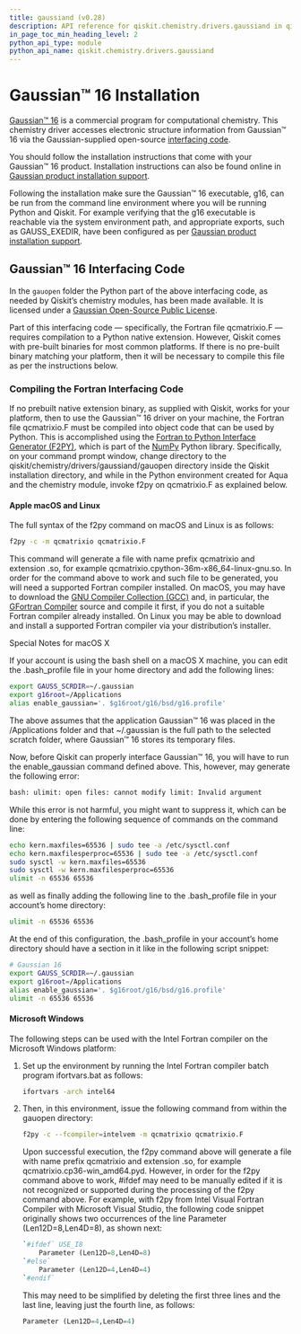 ```yaml
---
title: gaussiand (v0.28)
description: API reference for qiskit.chemistry.drivers.gaussiand in qiskit v0.28
in_page_toc_min_heading_level: 2
python_api_type: module
python_api_name: qiskit.chemistry.drivers.gaussiand
---
```


<span id="module-qiskit.chemistry.drivers.gaussiand" />

<span id="qiskit-chemistry-drivers-gaussiand" />

# Gaussian™ 16 Installation

[Gaussian™ 16](http://gaussian.com/gaussian16/) is a commercial program for computational chemistry. This chemistry driver accesses electronic structure information from Gaussian™ 16 via the Gaussian-supplied open-source [interfacing code](http://www.gaussian.com/interfacing/).

You should follow the installation instructions that come with your Gaussian™ 16 product. Installation instructions can also be found online in [Gaussian product installation support](http://gaussian.com/techsupport/#install]).

Following the installation make sure the Gaussian™ 16 executable, g16, can be run from the command line environment where you will be running Python and Qiskit. For example verifying that the g16 executable is reachable via the system environment path, and appropriate exports, such as GAUSS\_EXEDIR, have been configured as per [Gaussian product installation support](http://gaussian.com/techsupport/#install]).

## Gaussian™ 16 Interfacing Code

In the `gauopen` folder the Python part of the above interfacing code, as needed by Qiskit’s chemistry modules, has been made available. It is licensed under a [Gaussian Open-Source Public License](https://github.com/Qiskit/qiskit-aqua/blob/main/qiskit/chemistry/drivers/gaussiand/gauopen/LICENSE.txt).

Part of this interfacing code — specifically, the Fortran file qcmatrixio.F — requires compilation to a Python native extension. However, Qiskit comes with pre-built binaries for most common platforms. If there is no pre-built binary matching your platform, then it will be necessary to compile this file as per the instructions below.

### Compiling the Fortran Interfacing Code

If no prebuilt native extension binary, as supplied with Qiskit, works for your platform, then to use the Gaussian™ 16 driver on your machine, the Fortran file qcmatrixio.F must be compiled into object code that can be used by Python. This is accomplished using the [Fortran to Python Interface Generator (F2PY)](https://docs.scipy.org/doc/numpy/f2py/), which is part of the [NumPy](http://www.numpy.org/) Python library. Specifically, on your command prompt window, change directory to the qiskit/chemistry/drivers/gaussiand/gauopen directory inside the Qiskit installation directory, and while in the Python environment created for Aqua and the chemistry module, invoke f2py on qcmatrixio.F as explained below.

#### Apple macOS and Linux

The full syntax of the f2py command on macOS and Linux is as follows:

```sh
f2py -c -m qcmatrixio qcmatrixio.F
```

This command will generate a file with name prefix qcmatrixio and extension .so, for example qcmatrixio.cpython-36m-x86\_64-linux-gnu.so. In order for the command above to work and such file to be generated, you will need a supported Fortran compiler installed. On macOS, you may have to download the [GNU Compiler Collection (GCC)](https://gcc.gnu.org/) and, in particular, the [GFortran Compiler](https://gcc.gnu.org/fortran/) source and compile it first, if you do not a suitable Fortran compiler already installed. On Linux you may be able to download and install a supported Fortran compiler via your distribution’s installer.

Special Notes for macOS X

If your account is using the bash shell on a macOS X machine, you can edit the .bash\_profile file in your home directory and add the following lines:

```sh
export GAUSS_SCRDIR=~/.gaussian
export g16root=/Applications
alias enable_gaussian='. $g16root/g16/bsd/g16.profile'
```

The above assumes that the application Gaussian™ 16 was placed in the /Applications folder and that \~/.gaussian is the full path to the selected scratch folder, where Gaussian™ 16 stores its temporary files.

Now, before Qiskit can properly interface Gaussian™ 16, you will have to run the enable\_gaussian command defined above. This, however, may generate the following error:

```sh
bash: ulimit: open files: cannot modify limit: Invalid argument
```

While this error is not harmful, you might want to suppress it, which can be done by entering the following sequence of commands on the command line:

```sh
echo kern.maxfiles=65536 | sudo tee -a /etc/sysctl.conf
echo kern.maxfilesperproc=65536 | sudo tee -a /etc/sysctl.conf
sudo sysctl -w kern.maxfiles=65536
sudo sysctl -w kern.maxfilesperproc=65536
ulimit -n 65536 65536
```

as well as finally adding the following line to the .bash\_profile file in your account’s home directory:

```sh
ulimit -n 65536 65536
```

At the end of this configuration, the .bash\_profile in your account’s home directory should have a section in it like in the following script snippet:

```sh
# Gaussian 16
export GAUSS_SCRDIR=~/.gaussian
export g16root=/Applications
alias enable_gaussian='. $g16root/g16/bsd/g16.profile'
ulimit -n 65536 65536
```

#### Microsoft Windows

The following steps can be used with the Intel Fortran compiler on the Microsoft Windows platform:

1.  Set up the environment by running the Intel Fortran compiler batch program ifortvars.bat as follows:

    ```sh
    ifortvars -arch intel64
    ```

2.  Then, in this environment, issue the following command from within the gauopen directory:

    ```sh
    f2py -c --fcompiler=intelvem -m qcmatrixio qcmatrixio.F
    ```

    Upon successful execution, the f2py command above will generate a file with name prefix qcmatrixio and extension .so, for example qcmatrixio.cp36-win\_amd64.pyd. However, in order for the f2py command above to work, #ifdef may need to be manually edited if it is not recognized or supported during the processing of the f2py command above. For example, with f2py from Intel Visual Fortran Compiler with Microsoft Visual Studio, the following code snippet originally shows two occurrences of the line Parameter (Len12D=8,Len4D=8), as shown next:

    ```python
    `#ifdef` USE_I8
        Parameter (Len12D=8,Len4D=8)
    `#else`
        Parameter (Len12D=4,Len4D=4)
    `#endif`
    ```

    This may need to be simplified by deleting the first three lines and the last line, leaving just the fourth line, as follows:

    ```python
    Parameter (Len12D=4,Len4D=4)
    ```

